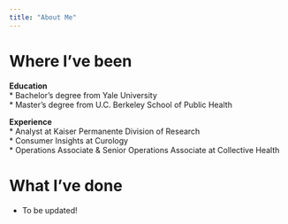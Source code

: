 ```yaml
---
title: "About Me"
---
```


# Where I've been

**Education**  
* Bachelor's degree from Yale University  
* Master's degree from U.C. Berkeley School of Public Health  

**Experience**  
* Analyst at Kaiser Permanente Division of Research  
* Consumer Insights at Curology  
* Operations Associate & Senior Operations Associate at Collective Health  

# What I've done
* To be updated!

